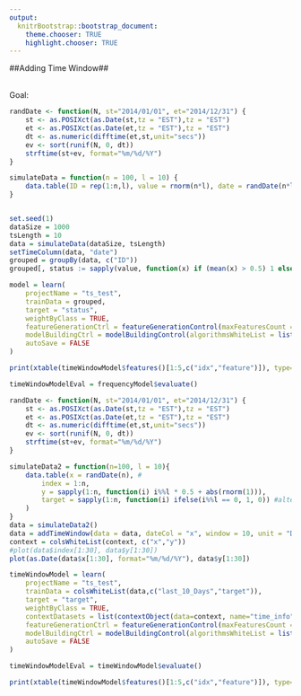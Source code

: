 ```yaml
---
output:
  knitrBootstrap::bootstrap_document:
    theme.chooser: TRUE
    highlight.chooser: TRUE
---
```


<!--
%\VignetteEngine{knitr::rmarkdown}
%\VignetteIndexEntry{timeSeries_timeWindow}
%\VignetteDepends{xtable}
-->

##Adding Time Window##

<br>
Goal: 
<br>

```r
randDate <- function(N, st="2014/01/01", et="2014/12/31") {
    st <- as.POSIXct(as.Date(st,tz = "EST"),tz = "EST")
    et <- as.POSIXct(as.Date(et,tz = "EST"),tz = "EST")
    dt <- as.numeric(difftime(et,st,unit="secs"))
    ev <- sort(runif(N, 0, dt))
    strftime(st+ev, format="%m/%d/%Y")
}

simulateData = function(n = 100, l = 10) {
    data.table(ID = rep(1:n,l), value = rnorm(n*l), date = randDate(n*l))
}


set.seed(1)
dataSize = 1000
tsLength = 10
data = simulateData(dataSize, tsLength)
setTimeColumn(data, "date")
grouped = groupBy(data, c("ID"))
grouped[, status := sapply(value, function(x) if (mean(x) > 0.5) 1 else 0, simplify = TRUE)]

model = learn(
	projectName = "ts_test", 
	trainData = grouped, 
	target = "status", 
	weightByClass = TRUE,
	featureGenerationCtrl = featureGenerationControl(maxFeaturesCount = list(25)),
	modelBuildingCtrl = modelBuildingControl(algorithmsWhiteList = list("RRandomForestClassifier")),
	autoSave = FALSE
)
```

```r
print(xtable(timeWindowModel$features()[1:5,c("idx","feature")]), type='html', comment=F) 
```
```r
timeWindowModelEval = frequencyModel$evaluate()
```

```r
randDate <- function(N, st="2014/01/01", et="2014/12/31") {
    st <- as.POSIXct(as.Date(st,tz = "EST"),tz = "EST")
    et <- as.POSIXct(as.Date(et,tz = "EST"),tz = "EST")
    dt <- as.numeric(difftime(et,st,unit="secs"))
    ev <- sort(runif(N, 0, dt))
    strftime(st+ev, format="%m/%d/%Y")
}

simulateData2 = function(n=100, l = 10){
	data.table(x = randDate(n), #
		index =	1:n, 
		y = sapply(1:n, function(i) i%%l * 0.5 + abs(rnorm(1))), 
		target = sapply(1:n, function(i) ifelse(i%%l == 0, 1, 0)) #alternatively regression - time to failure
	)
}
data = simulateData2()
data = addTimeWindow(data = data, dateCol = "x", window = 10, unit = "Days", relativeTime = TRUE) 
context = colsWhiteList(context, c("x","y"))
#plot(data$index[1:30], data$y[1:30])
plot(as.Date(data$x[1:30], format="%m/%d/%Y"), data$y[1:30])
```

```r
timeWindowModel = learn(
	projectName = "ts_test", 
	trainData = colsWhiteList(data,c("last_10_Days","target")), 
	target = "target", 
	weightByClass = TRUE,
	contextDatasets = list(contextObject(data=context, name="time_info")),
	featureGenerationCtrl = featureGenerationControl(maxFeaturesCount = list(25)),
	modelBuildingCtrl = modelBuildingControl(algorithmsWhiteList = list("RRandomForestClassifier")),
	autoSave = FALSE
)
```

```r
timeWindowModelEval = timeWindowModel$evaluate()
```

```r
print(xtable(timeWindowModel$features()[1:5,c("idx","feature")]), type='html', comment=F) 
```